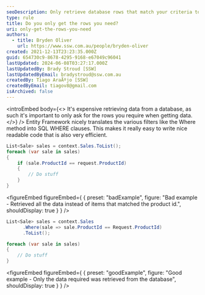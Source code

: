 ```yaml
---
seoDescription: Only retrieve database rows that match your criteria to save time and resources.
type: rule
title: Do you only get the rows you need?
uri: only-get-the-rows-you-need
authors:
  - title: Bryden Oliver
    url: https://www.ssw.com.au/people/bryden-oliver
created: 2021-12-13T23:23:35.000Z
guid: 654730c9-8678-4295-9168-e67049c96041
lastUpdated: 2024-06-08T03:27:17.000Z
lastUpdatedBy: Brady Stroud [SSW]
lastUpdatedByEmail: bradystroud@ssw.com.au
createdBy: Tiago AraÃºjo [SSW]
createdByEmail: tiagov8@gmail.com
isArchived: false
---
```


<introEmbed
  body={<>
It's expensive retrieving data from a database, as such it's important to only ask for the rows you require when getting data.
  </>}
/>
Entity Framework nicely translates the various filters like the Where method into SQL WHERE clauses. This makes it really easy to write nice readable code that is also very efficient.

```csharp
List<Sale> sales = context.Sales.ToList();
foreach (var sale in sales)
{
    if (sale.ProductId == request.ProductId)
    {
        // Do stuff
    }
}
```

<figureEmbed figureEmbed={ {
  preset: "badExample",
  figure: "Bad example - Retrieved all the data instead of items that matched the product id.",
  shouldDisplay: true
} } />


```csharp
List<Sale> sales = context.Sales
      .Where(sale => sale.ProductId == Request.ProductId)
      .ToList();

foreach (var sale in sales)
{
    // Do stuff
}
```

<figureEmbed figureEmbed={ {
  preset: "goodExample",
  figure: "Good example - Only the data required was retrieved from the database",
  shouldDisplay: true
} } />
